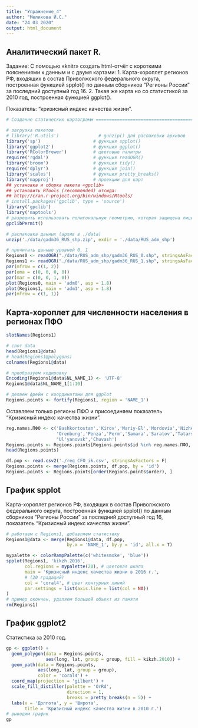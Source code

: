 ---
title: "Упражнение_4"
author: "Мелихова И.С."
date: "24 03 2020"
output: html_document
---
## Аналитический пакет R. 

Задание:
С помощью «knitr» создать html-отчёт с короткими пояснениями к данным и с двумя
картами:
1. Карта-хороплет регионов РФ, входящих в состав Приволжского федерального округа,
построенная функцией spplot() по данным сборников “Регионы России” за
последний доступный год 16.
2. Такая же карта но со статистикой за 2010 год, построенная функцией ggplot().

Показатель: "кризисный индекс качества жизни".

```{r}
# Создание статических картограмм ==============================================

# загрузка пакетов
# library('R.utils')               # gunzip() для распаковки архивов 
library('sp')                    # функция spplot()
library('ggplot2')               # функция ggplot()
library('RColorBrewer')          # цветовые палитры
require('rgdal')                 # функция readOGR()
library('broom')                 # функция tidy()
require('dplyr')                 # функция join()
library('scales')                # функция pretty_breaks()
library('mapproj')               # проекции для карт
## установка и сборка пакета «gpclib»
## установить RTools (recommended) отсюда:
## http://cran.r-project.org/bin/windows/Rtools/
# install.packages('gpclib', type = 'source')
library('gpclib')
library('maptools')
# разрешить использовать полигональную геометрию, которая защищена лицензией 
gpclibPermit()

# распаковка данных (архив в ./data)
unzip('./data/gadm36_RUS_shp.zip', exdir = './data/RUS_adm_shp')

# прочитать данные уровней 0, 1
Regions0 <- readOGR("./data/RUS_adm_shp/gadm36_RUS_0.shp", stringsAsFactors = F)
Regions1 <- readOGR("./data/RUS_adm_shp/gadm36_RUS_1.shp", stringsAsFactors = F)
par(mfrow = c(1, 2))
par(oma = c(0, 0, 0, 0))
par(mar = c(0, 0, 1, 0))
plot(Regions0, main = 'adm0', asp = 1.8)
plot(Regions1, main = 'adm1', asp = 1.8)
par(mfrow = c(1, 1))

```

## Карта-хороплет для численности населения в регионах ПФО

```{r}
slotNames(Regions1)

# слот data
head(Regions1@data)
# head(Regions1@polygons)
colnames(Regions1@data)

# преобразуем кодировку
Encoding(Regions1@data$NL_NAME_1) <- 'UTF-8'
Regions1@data$NL_NAME_1[1:10]

# делаем фрейм с координатами для ggplot
Regions.points <- fortify(Regions1, region = 'NAME_1')
```

Оставляем только регионы ПФО и присоединяем показатель "Кризисный индекс качества жизни".

```{r}
reg.names.ПФО <- c('Bashkortostan','Kirov','Mariy-El','Mordovia','Nizhegorod',
                   'Orenburg','Penza','Perm','Samara','Saratov','Tatarstan','Udmurt', 
                   "Ul'yanovsk",'Chuvash')  
Regions.points <- Regions.points[Regions.points$id %in% reg.names.ПФО, ]
head(Regions.points)

df.pop <- read.csv2('./reg_CFO_ik.csv', stringsAsFactors = F)
Regions.points <- merge(Regions.points, df.pop, by = 'id')
Regions.points <- Regions.points[order(Regions.points$order), ]
```

##  График spplot

Карта-хороплет регионов РФ, входящих в состав Приволжского федерального округа,
построенная функцией spplot() по данным сборников “Регионы России” за
последний доступный год 16, показатель "Кризисный индекс качества жизни".

```{r}
# работаем с Regions1, добавляем статистику
Regions1@data <- merge(Regions1@data, df.pop, 
                       by.x = 'NAME_1', by.y = 'id', all.x = T)

mypalette <- colorRampPalette(c('whitesmoke', 'blue'))
spplot(Regions1, 'kikzh.2016',
       col.regions = mypalette(20), # цветовая шкала
       main = 'Кризисный индекс качества жизни в 2016 г.',
       # (20 градаций)
       col = 'coral4', # цвет контурных линий
       par.settings = list(axis.line = list(col = NA)) 
)
# пример окончен, удаляем большой объект из памяти
rm(Regions1)
```

## График ggplot2

Статистика за 2010 год.

```{r}
gp <- ggplot() + 
  geom_polygon(data = Regions.points, 
               aes(long, lat, group = group, fill = kikzh.2010)) +
  geom_path(data = Regions.points, 
            aes(long, lat, group = group),
            color = 'coral4') +
  coord_map(projection = 'gilbert') +
  scale_fill_distiller(palette = 'OrRd',
                       direction = 1,
                       breaks = pretty_breaks(n = 5)) +
  labs(x = 'Долгота', y = 'Широта', 
       title = 'Кризисный индекс качества жизни в 2010 г.')
# выводим график
gp

```

